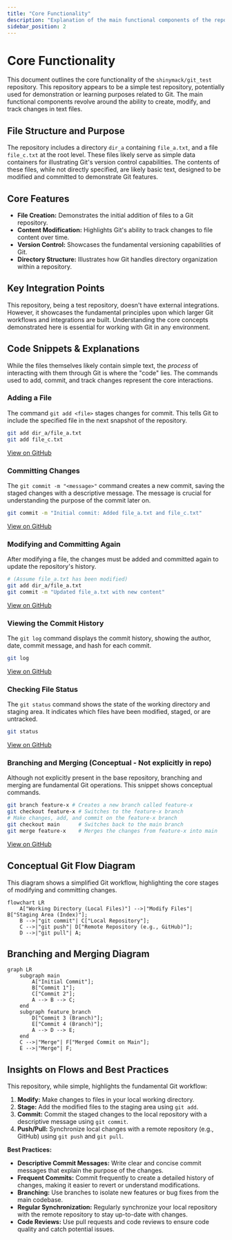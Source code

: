 ```yaml
---
title: "Core Functionality"
description: "Explanation of the main functional components of the repository."
sidebar_position: 2
---
```


# Core Functionality

This document outlines the core functionality of the `shinymack/git_test` repository. This repository appears to be a simple test repository, potentially used for demonstration or learning purposes related to Git.  The main functional components revolve around the ability to create, modify, and track changes in text files.

## File Structure and Purpose

The repository includes a directory `dir_a` containing `file_a.txt`, and a file `file_c.txt` at the root level. These files likely serve as simple data containers for illustrating Git's version control capabilities.  The contents of these files, while not directly specified, are likely basic text, designed to be modified and committed to demonstrate Git features.

## Core Features

*   **File Creation:** Demonstrates the initial addition of files to a Git repository.
*   **Content Modification:** Highlights Git's ability to track changes to file content over time.
*   **Version Control:** Showcases the fundamental versioning capabilities of Git.
*   **Directory Structure:** Illustrates how Git handles directory organization within a repository.

## Key Integration Points

This repository, being a test repository, doesn't have external integrations. However, it showcases the fundamental principles upon which larger Git workflows and integrations are built. Understanding the core concepts demonstrated here is essential for working with Git in any environment.

## Code Snippets & Explanations

While the files themselves likely contain simple text, the *process* of interacting with them through Git is where the "code" lies.  The commands used to add, commit, and track changes represent the core interactions.

### Adding a File

The command `git add <file>` stages changes for commit.  This tells Git to include the specified file in the next snapshot of the repository.

```bash
git add dir_a/file_a.txt
git add file_c.txt
```

[View on GitHub](https://github.com/shinymack/git_test/blob/main/)

### Committing Changes

The `git commit -m "<message>"` command creates a new commit, saving the staged changes with a descriptive message.  The message is crucial for understanding the purpose of the commit later on.

```bash
git commit -m "Initial commit: Added file_a.txt and file_c.txt"
```

[View on GitHub](https://github.com/shinymack/git_test/blob/main/)

### Modifying and Committing Again

After modifying a file, the changes must be added and committed again to update the repository's history.

```bash
# (Assume file_a.txt has been modified)
git add dir_a/file_a.txt
git commit -m "Updated file_a.txt with new content"
```

[View on GitHub](https://github.com/shinymack/git_test/blob/main/)

### Viewing the Commit History

The `git log` command displays the commit history, showing the author, date, commit message, and hash for each commit.

```bash
git log
```

[View on GitHub](https://github.com/shinymack/git_test/blob/main/)

### Checking File Status

The `git status` command shows the state of the working directory and staging area.  It indicates which files have been modified, staged, or are untracked.

```bash
git status
```

[View on GitHub](https://github.com/shinymack/git_test/blob/main/)

### Branching and Merging (Conceptual - Not explicitly in repo)

Although not explicitly present in the base repository, branching and merging are fundamental Git operations. This snippet shows conceptual commands.

```bash
git branch feature-x # Creates a new branch called feature-x
git checkout feature-x # Switches to the feature-x branch
# Make changes, add, and commit on the feature-x branch
git checkout main      # Switches back to the main branch
git merge feature-x    # Merges the changes from feature-x into main
```

[View on GitHub](https://github.com/shinymack/git_test/blob/main/)

## Conceptual Git Flow Diagram

This diagram shows a simplified Git workflow, highlighting the core stages of modifying and committing changes.





```mermaid
flowchart LR
    A["Working Directory (Local Files)"] -->|"Modify Files"| B["Staging Area (Index)"];
    B -->|"git commit"| C["Local Repository"];
    C -->|"git push"| D["Remote Repository (e.g., GitHub)"];
    D -->|"git pull"| A;
```



## Branching and Merging Diagram




```mermaid
graph LR
    subgraph main
        A["Initial Commit"];
        B["Commit 1"];
        C["Commit 2"];
        A --> B --> C;
    end
    subgraph feature_branch
        D["Commit 3 (Branch)"];
        E["Commit 4 (Branch)"];
        A --> D --> E;
    end
    C -->|"Merge"| F["Merged Commit on Main"];
    E -->|"Merge"| F;
```



## Insights on Flows and Best Practices

This repository, while simple, highlights the fundamental Git workflow:

1.  **Modify:** Make changes to files in your local working directory.
2.  **Stage:** Add the modified files to the staging area using `git add`.
3.  **Commit:** Commit the staged changes to the local repository with a descriptive message using `git commit`.
4.  **Push/Pull:** Synchronize local changes with a remote repository (e.g., GitHub) using `git push` and `git pull`.

**Best Practices:**

*   **Descriptive Commit Messages:** Write clear and concise commit messages that explain the purpose of the changes.
*   **Frequent Commits:** Commit frequently to create a detailed history of changes, making it easier to revert or understand modifications.
*   **Branching:** Use branches to isolate new features or bug fixes from the main codebase.
*   **Regular Synchronization:** Regularly synchronize your local repository with the remote repository to stay up-to-date with changes.
*   **Code Reviews:** Use pull requests and code reviews to ensure code quality and catch potential issues.